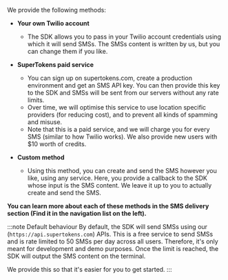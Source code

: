 
We provide the following methods:
- **Your own Twilio account**
    - The SDK allows you to pass in your Twilio account credentials using which it will send SMSs. The SMSs content is written by us, but you can change them if you like.

- **SuperTokens paid service**
    - You can sign up on supertokens.com, create a production environment and get an SMS API key. You can then provide this key to the SDK and SMSs will be sent from our servers without any rate limits.
    - Over time, we will optimise this service to use location specific providers (for reducing cost), and to prevent all kinds of spamming and misuse.
    - Note that this is a paid service, and we will charge you for every SMS (similar to how Twilio works). We also provide new users with $10 worth of credits.

- **Custom method**
    - Using this method, you can create and send the SMS however you like, using any service. Here, you provide a callback to the SDK whose input is the SMS content. We leave it up to you to actually create and send the SMS.

**You can learn more about each of these methods in the SMS delivery section (Find it in the navigation list on the left).**

:::note Default behaviour
By default, the SDK will send SMSs using our (`https://api.supertokens.com`) APIs. This is a free service to send SMSs and is rate limited to 50 SMSs per day across all users. Therefore, it's only meant for development and demo purposes. Once the limit is reached, the SDK will output the SMS content on the terminal.

We provide this so that it's easier for you to get started.
:::